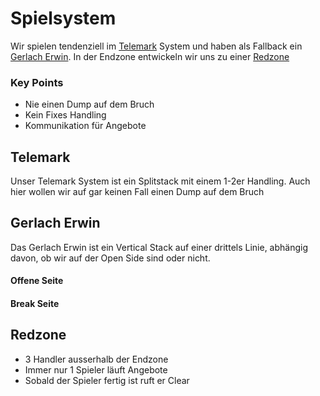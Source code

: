 # Spielsystem


Wir spielen tendenziell im [Telemark](#telemark) System und haben als Fallback ein [Gerlach Erwin](#gerlach-erwin). In der Endzone entwickeln wir uns zu einer [Redzone](#redzone)

### Key Points

* Nie einen Dump auf dem Bruch
* Kein Fixes Handling
* Kommunikation für Angebote

## Telemark

Unser Telemark System ist ein Splitstack mit einem 1-2er Handling. Auch hier wollen wir auf gar keinen Fall einen Dump auf dem Bruch


## Gerlach Erwin

Das Gerlach Erwin ist ein Vertical Stack auf einer drittels Linie, abhängig davon, ob wir auf der Open Side sind oder nicht.

#### Offene Seite

<Ultiplays link="https://www.ultiplays.com/embed/jOnDMV6d9mu74gmjnpgW" />


#### Break Seite

<Ultiplays link="https://www.ultiplays.com/embed/wyOpQYp5BPSDm5qPgWYl" />

## Redzone

* 3 Handler ausserhalb der Endzone
* Immer nur 1 Spieler läuft Angebote
* Sobald der Spieler fertig ist ruft er Clear

<Ultiplays link="https://www.ultiplays.com/embed/8gNrpYe576HQrdOY6QWE" />
